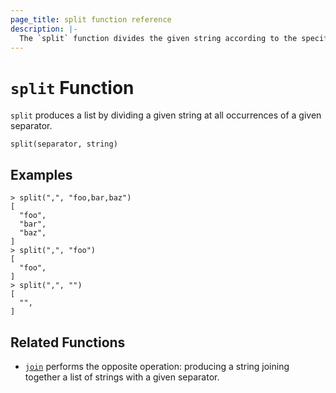```yaml
---
page_title: split function reference
description: |-
  The `split` function divides the given string according to the specified separator to produce a list. 
---
```


# `split` Function

`split` produces a list by dividing a given string at all occurrences of a
given separator.

```hcl
split(separator, string)
```

## Examples

```shell-session
> split(",", "foo,bar,baz")
[
  "foo",
  "bar",
  "baz",
]
> split(",", "foo")
[
  "foo",
]
> split(",", "")
[
  "",
]
```

## Related Functions

- [`join`](/packer/docs/templates/hcl_templates/functions/string/join) performs the opposite operation: producing a string
  joining together a list of strings with a given separator.

